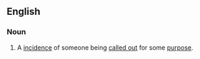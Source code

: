 ==English==
===Noun===
{{plural of|call out}}
# A [[incidence]] of someone being [[called out]] for some [[purpose]].